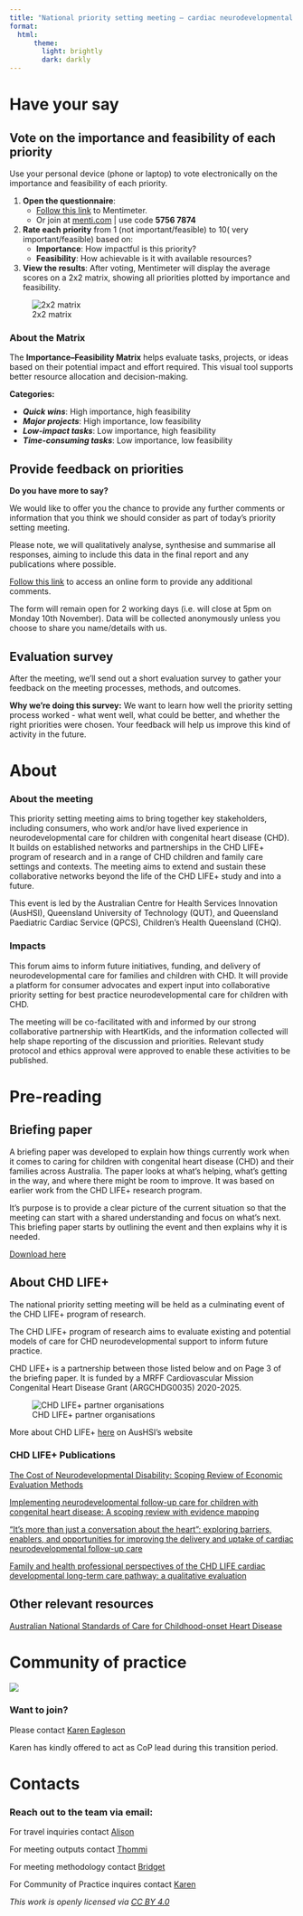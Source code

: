 ```yaml
---
title: "National priority setting meeting – cardiac neurodevelopmental care"
format: 
  html:
      theme:
        light: brightly
        dark: darkly
---
```


::: {.nav-pills}
::: {.panel-tabset}

# Have your say


## Vote on the importance and feasibility of each priority 

Use your personal device (phone or laptop) to vote electronically on the importance and feasibility of each priority.

1.  **Open the questionnaire**:
    *    [Follow this link](https://www.menti.com/aln8x9bh2hcq) to Mentimeter. 
    *    Or join at [menti.com](https://www.menti.com/) | use code **5756 7874** 

2. **Rate each priority** from 1 (not important/feasible) to 10( very important/feasible) based on:
   *    **Importance**: How impactful is this priority?
   *    **Feasibility**: How achievable is it with available resources?

3. **View the results**:
After voting, Mentimeter will display the average scores on a 2x2 matrix, showing all priorities plotted by importance and feasibility.

![2x2 matrix](https://github.com/Thomasina-Donovan/NationalPrioritySettingMeeting_cardiacNDcare/raw/main/assets/Mentimeter.png)

### About the Matrix
The **Importance–Feasibility Matrix** helps evaluate tasks, projects, or ideas based on their potential impact and effort required. This visual tool supports better resource allocation and decision-making.

**Categories:**

*    ***Quick wins***: High importance, high feasibility
*    ***Major projects***: High importance, low feasibility
*    ***Low-impact tasks***: Low importance, high feasibility
*    ***Time-consuming tasks***: Low importance, low feasibility


## Provide feedback on priorities

**Do you have more to say?**

We would like to offer you the chance to provide any further comments or information that you think we should consider as part of today’s priority setting meeting. 

Please note, we will qualitatively analyse, synthesise and summarise all responses, aiming to include this data in the final report and any publications where possible. 

[Follow this link](https://qsurvey.qut.edu.au/jfe/form/SV_0fgdWbDfcab4nXg) to access an online form to provide any additional comments. 

The form will remain open for 2 working days  (i.e. will close at 5pm on Monday 10th November). 
Data will be collected anonymously unless you choose to share you name/details with us.

## Evaluation survey

After the meeting, we’ll send out a short evaluation survey to gather your feedback on the meeting processes, methods, and outcomes.

**Why we’re doing this survey:** We want to learn how well the priority setting process worked - what went well, what could be better, and whether the right priorities were chosen. Your feedback will help us improve this kind of activity in the future.


# About

### About the meeting

This priority setting meeting aims to bring together key stakeholders, including consumers, who work and/or have lived experience in neurodevelopmental care for children with congenital heart disease (CHD). It builds on established networks and partnerships in the CHD LIFE+ program of research and in a range of CHD children and family care settings and contexts. The meeting aims to extend and sustain these collaborative networks beyond the life of the CHD LIFE+ study and into a future.

This event is led by the Australian Centre for Health Services Innovation (AusHSI), Queensland University of Technology (QUT), and Queensland Paediatric Cardiac Service (QPCS), Children’s Health Queensland (CHQ).


### Impacts

This forum aims to inform future initiatives, funding, and delivery of neurodevelopmental care for families and children with CHD. It will provide a platform for consumer advocates and expert input into collaborative priority setting for best practice neurodevelopmental care for children with CHD.

The meeting will be co-facilitated with and informed by our strong collaborative partnership with HeartKids, and the information collected will help shape reporting of the discussion and priorities. Relevant study protocol and ethics approval were approved to enable these activities to be published.


# Pre-reading

## Briefing paper

A briefing paper was developed to explain how things currently work when it comes to caring for children with congenital heart disease (CHD) and their families across Australia. The paper looks at what’s helping, what’s getting in the way, and where there might be room to improve. It was based on earlier work from the CHD LIFE+ research program. 

It’s purpose is to provide a clear picture of the current situation so that the meeting can start with a shared understanding and focus on what’s next. This briefing paper starts by outlining the event and then explains why it is needed. 

[Download here](https://github.com/Thomasina-Donovan/NationalPrioritySettingMeeting_cardiacNDcare/raw/main/assets/Briefing Paper for national priority setting meeting in cardiac neurodevelopmental care.pdf)

## About CHD LIFE+
The national priority setting meeting will be held as a culminating event of the CHD LIFE+ program of research.

The CHD LIFE+ program of research aims to evaluate existing and potential models of care for CHD neurodevelopmental support to inform future practice. 

CHD LIFE+ is a partnership between those listed below and on Page 3 of the briefing paper. It is funded by a MRFF Cardiovascular Mission Congenital Heart Disease Grant (ARGCHDG0035) 2020-2025.

![CHD LIFE+ partner organisations](https://github.com/Thomasina-Donovan/NationalPrioritySettingMeeting_cardiacNDcare/raw/main/assets/All partners_v2.png)

More about CHD LIFE+ [here](https://www.aushsi.org.au/aushsi-research/congenital-heart-disease-long-term-improvements-in-functional-health/?portfolioCats=15) on AusHSI's website


### CHD LIFE+ Publications

[The Cost of Neurodevelopmental Disability: Scoping Review of Economic Evaluation Methods](https://doi.org/10.2147/CEOR.S370311)

[Implementing neurodevelopmental follow-up care for children with congenital heart disease: A scoping review with evidence mapping](https://doi.org/10.1111/dmcn.15698)

[“It’s more than just a conversation about the heart”: exploring barriers, enablers, and opportunities for improving the delivery and uptake of cardiac neurodevelopmental follow-up care](https://doi.org/10.3389/fped.2024.1364190)

[Family and health professional perspectives of the CHD LIFE cardiac developmental long-term care pathway: a qualitative evaluation](https://doi.org/10.1038/s41390-025-04380-8)


## Other relevant resources

[Australian National Standards of Care for Childhood-onset Heart Disease](https://cohdnationalstandards.com.au/)



# Community of practice

![ ](https://github.com/Thomasina-Donovan/NationalPrioritySettingMeeting_cardiacNDcare/raw/main/assets/FINAL_Website.png)

### Want to join?

Please contact [Karen Eagleson](mailto:karen.eagleson@health.qld.gov.au)

Karen has kindly offered to act as CoP lead during this transition period.


# Contacts

### Reach out to the team via email:

For travel inquiries contact [Alison](mailto:alison.farrington@qut.edu.au)

For meeting outputs contact [Thommi](mailto:thomasina.donovan@qut.edu.au)

For meeting methodology contact [Bridget](mailto:Bridget.Abell@qut.edu.au)

For Community of Practice inquires contact [Karen](mailto:karen.eagleson@health.qld.gov.au)


:::
:::


*This work is openly licensed via [CC BY 4.0](https://creativecommons.org/licenses/by/4.0/)*